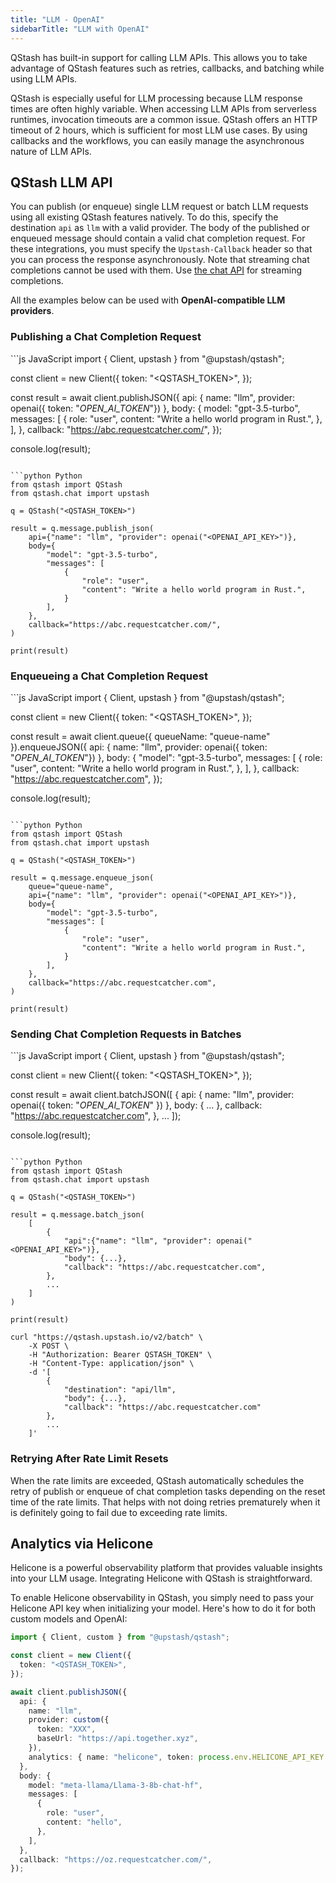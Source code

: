 ```yaml
---
title: "LLM - OpenAI"
sidebarTitle: "LLM with OpenAI"
---
```


QStash has built-in support for calling LLM APIs. This allows you to take advantage of QStash features such as retries, callbacks, and batching while using LLM APIs. 

QStash is especially useful for LLM processing because LLM response times are often highly variable. When accessing LLM APIs from serverless runtimes, invocation timeouts are a common issue. QStash offers an HTTP timeout of 2 hours, which is sufficient for most LLM use cases. By using callbacks and the workflows, you can easily manage the asynchronous nature of LLM APIs.

## QStash LLM API

You can publish (or enqueue) single LLM request or batch LLM requests using all existing QStash features natively. To do this, specify the destination `api` as `llm` with a valid provider. The body of the published or enqueued message should contain a valid chat completion request. For these integrations, you must specify the `Upstash-Callback` header so that you can process the response asynchronously. Note that streaming chat completions cannot be used with them. Use [the chat API](#chat-api) for streaming completions.

All the examples below can be used with **OpenAI-compatible LLM providers**.

### Publishing a Chat Completion Request

<CodeGroup>
```js JavaScript
import { Client, upstash } from "@upstash/qstash";

const client = new Client({
    token: "<QSTASH_TOKEN>",
});

const result = await client.publishJSON({
    api: { name: "llm", provider: openai({ token: "_OPEN_AI_TOKEN_"}) },
    body: {
        model: "gpt-3.5-turbo",
        messages: [
            {
            role: "user",
            content: "Write a hello world program in Rust.",
            },
        ],
    },
    callback: "https://abc.requestcatcher.com/",
});

console.log(result);
```

```python Python
from qstash import QStash
from qstash.chat import upstash

q = QStash("<QSTASH_TOKEN>")

result = q.message.publish_json(
    api={"name": "llm", "provider": openai("<OPENAI_API_KEY>")},
    body={
        "model": "gpt-3.5-turbo",
        "messages": [
            {
                "role": "user",
                "content": "Write a hello world program in Rust.",
            }
        ],
    },
    callback="https://abc.requestcatcher.com/",
)

print(result)
```
</CodeGroup>

### Enqueueing a Chat Completion Request

<CodeGroup>
```js JavaScript
import { Client, upstash } from "@upstash/qstash";

const client = new Client({
    token: "<QSTASH_TOKEN>",
});

const result = await client.queue({ queueName: "queue-name" }).enqueueJSON({
    api: { name: "llm", provider: openai({ token: "_OPEN_AI_TOKEN_"}) },
    body: {
        "model": "gpt-3.5-turbo",
        messages: [
            {
                role: "user",
                content: "Write a hello world program in Rust.",
            },
        ],
    },
    callback: "https://abc.requestcatcher.com",
});

console.log(result);
```

```python Python
from qstash import QStash
from qstash.chat import upstash

q = QStash("<QSTASH_TOKEN>")

result = q.message.enqueue_json(
    queue="queue-name",
    api={"name": "llm", "provider": openai("<OPENAI_API_KEY>")},
    body={
        "model": "gpt-3.5-turbo",
        "messages": [
            {
                "role": "user",
                "content": "Write a hello world program in Rust.",
            }
        ],
    },
    callback="https://abc.requestcatcher.com",
)

print(result)
```

</CodeGroup>

### Sending Chat Completion Requests in Batches

<CodeGroup>
```js JavaScript
import { Client, upstash } from "@upstash/qstash";

const client = new Client({
    token: "<QSTASH_TOKEN>",
});

const result = await client.batchJSON([
    {
        api: { name: "llm", provider: openai({ token: "_OPEN_AI_TOKEN_" }) },
        body: { ... },
        callback: "https://abc.requestcatcher.com",
    },
    ...
]);

console.log(result);
```

```python Python
from qstash import QStash
from qstash.chat import upstash

q = QStash("<QSTASH_TOKEN>")

result = q.message.batch_json(
    [
        {
            "api":{"name": "llm", "provider": openai("<OPENAI_API_KEY>")},
            "body": {...},
            "callback": "https://abc.requestcatcher.com",
        },
        ...
    ]
)

print(result)
```

```shell curl
curl "https://qstash.upstash.io/v2/batch" \
    -X POST \
    -H "Authorization: Bearer QSTASH_TOKEN" \
    -H "Content-Type: application/json" \
    -d '[
        {
            "destination": "api/llm",
            "body": {...},
            "callback": "https://abc.requestcatcher.com"
        },
        ...
    ]'
```
</CodeGroup>

### Retrying After Rate Limit Resets

When the rate limits are exceeded, QStash automatically schedules the retry of
publish or enqueue of chat completion tasks depending on the reset time
of the rate limits. That helps with not doing retries prematurely
when it is definitely going to fail due to exceeding rate limits.



## Analytics via Helicone

Helicone is a powerful observability platform that provides valuable insights into your LLM usage. Integrating Helicone with QStash is straightforward.

To enable Helicone observability in QStash, you simply need to pass your Helicone API key when initializing your model. Here's how to do it for both custom models and OpenAI:


```ts
import { Client, custom } from "@upstash/qstash";

const client = new Client({
  token: "<QSTASH_TOKEN>",
});

await client.publishJSON({
  api: {
    name: "llm",
    provider: custom({
      token: "XXX",
      baseUrl: "https://api.together.xyz",
    }),
    analytics: { name: "helicone", token: process.env.HELICONE_API_KEY! },
  },
  body: {
    model: "meta-llama/Llama-3-8b-chat-hf",
    messages: [
      {
        role: "user",
        content: "hello",
      },
    ],
  },
  callback: "https://oz.requestcatcher.com/",
});
```

